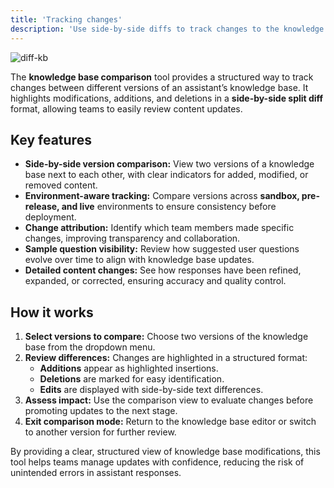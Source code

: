 ```yaml
---
title: 'Tracking changes'
description: 'Use side-by-side diffs to track changes to the knowledge base between and within versions.'
---
```


![diff-kb](/images/release-notes/2512/kb-diff.png)

The **knowledge base comparison** tool provides a structured way to track changes between different versions of an assistant’s knowledge base. It highlights modifications, additions, and deletions in a **side-by-side split diff** format, allowing teams to easily review content updates.

## Key features

- **Side-by-side version comparison:** View two versions of a knowledge base next to each other, with clear indicators for added, modified, or removed content.
- **Environment-aware tracking:** Compare versions across **sandbox, pre-release, and live** environments to ensure consistency before deployment.
- **Change attribution:** Identify which team members made specific changes, improving transparency and collaboration.
- **Sample question visibility:** Review how suggested user questions evolve over time to align with knowledge base updates.
- **Detailed content changes:** See how responses have been refined, expanded, or corrected, ensuring accuracy and quality control.

## How it works

1. **Select versions to compare:** Choose two versions of the knowledge base from the dropdown menu.
2. **Review differences:** Changes are highlighted in a structured format:
   - **<Icon icon="plus" iconType="solid" color="#2D8C66" /> Additions** appear as highlighted insertions.
   - **<Icon icon="minus" iconType="solid" color="#D64F4F" /> Deletions** are marked for easy identification.
   - **<Icon icon="rotate" iconType="solid" color="#3B73D1" /> Edits** are displayed with side-by-side text differences.
3. **Assess impact:** Use the comparison view to evaluate changes before promoting updates to the next stage.
4. **Exit comparison mode:** Return to the knowledge base editor or switch to another version for further review.

By providing a clear, structured view of knowledge base modifications, this tool helps teams manage updates with confidence, reducing the risk of unintended errors in assistant responses.
